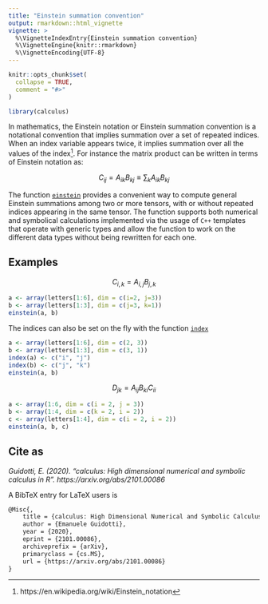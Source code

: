 ```yaml
---
title: "Einstein summation convention"
output: rmarkdown::html_vignette
vignette: >
  %\VignetteIndexEntry{Einstein summation convention}
  %\VignetteEngine{knitr::rmarkdown}
  %\VignetteEncoding{UTF-8}
---
```


```r
knitr::opts_chunk$set(
  collapse = TRUE,
  comment = "#>"
)
```

```r
library(calculus)
```

In mathematics, the Einstein notation or Einstein summation convention is a notational convention that implies summation over a set of repeated indices. When an index variable appears twice, it implies summation over all the values of the index^[https://en.wikipedia.org/wiki/Einstein_notation]. For instance the matrix product can be written in terms of Einstein notation as:

$$C_{ij} = A_{ik}{B_{kj}}\equiv\sum_k A_{ik}{B_{kj}}$$

The function [`einstein`](https://calculus.guidotti.dev/reference/einstein.html) provides a convenient way to compute general Einstein summations among two or more tensors, with or without repeated indices appearing in the same tensor. The function supports both numerical and symbolical calculations implemented via the usage of `C++` templates that operate with generic types and allow the function to work on the different data types without being rewritten for each one. 

## Examples

$$ C_{i,k} = A_{i,j} B_{j,k} $$

```r
a <- array(letters[1:6], dim = c(i=2, j=3))
b <- array(letters[1:3], dim = c(j=3, k=1))
einstein(a, b)
```

The indices can also be set on the fly with the function [`index`](https://calculus.guidotti.dev/reference/index-topic.html)

```r
a <- array(letters[1:6], dim = c(2, 3))
b <- array(letters[1:3], dim = c(3, 1))
index(a) <- c("i", "j")
index(b) <- c("j", "k")
einstein(a, b)
```

$$D_{jk}=A_{ij}B_{ki}C_{ii}$$

```r
a <- array(1:6, dim = c(i = 2, j = 3))
b <- array(1:4, dim = c(k = 2, i = 2))
c <- array(letters[1:4], dim = c(i = 2, i = 2))
einstein(a, b, c)
```

## Cite as

*Guidotti, E. (2020). "calculus: High dimensional numerical and symbolic calculus in R". https://arxiv.org/abs/2101.00086*

A BibTeX entry for LaTeX users is

```latex
@Misc{,
    title = {calculus: High Dimensional Numerical and Symbolic Calculus in R},
    author = {Emanuele Guidotti},
    year = {2020},
    eprint = {2101.00086},
    archiveprefix = {arXiv},
    primaryclass = {cs.MS},
    url = {https://arxiv.org/abs/2101.00086}
}
```

